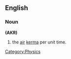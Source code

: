 ==English==

===Noun===
{{infl|en|noun|head=[[air]] [[kerma]] [[rate]]}} '''(AKR)'''
# the [[air]] [[kerma]] per unit time.

[[Category:Physics]]